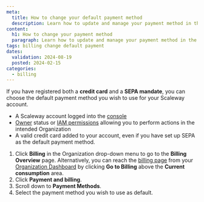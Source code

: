 ```yaml
---
meta:
  title: How to change your default payment method
  description: Learn how to update and manage your payment method in the Scaleway console.
content:
  h1: How to change your payment method
  paragraph: Learn how to update and manage your payment method in the Scaleway console.
tags: billing change default payment
dates:
  validation: 2024-08-19
  posted: 2024-02-15
categories:
  - billing
---
```


If you have registered both a **credit card** and a **SEPA mandate**, you can choose the default payment method you wish to use for your Scaleway account.

<Macro id="requirements" />

- A Scaleway account logged into the [console](https://console.scaleway.com)
- [Owner](/iam/concepts/#owner) status or [IAM permissions](/iam/concepts/#permission) allowing you to perform actions in the intended Organization
- A valid credit card added to your account, even if you have set up SEPA as the default payment method.


1. Click **Billing** in the Organization drop-down menu to go to the **Billing Overview** page.
    <Message type="tip">
      Alternatively, you can reach the [billing page](https://console.scaleway.com/billing/overview) from your [Organization Dashboard](https://console.scaleway.com/organization) by clicking **Go to Billing** above the **Current consumption** area.
    </Message>
2. Click **Payment and billing**.
3. Scroll down to **Payment Methods**.
4. Select the payment method you wish to use as default.